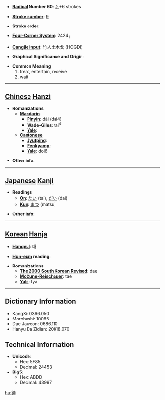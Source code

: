 * '''[[Wiktionary:Chinese radical index| Radical]] Number 60''': [[Wiktionary:Chinese radical index 彳|彳]]+6 strokes

* '''[[Wiktionary:Chinese total strokes index|Stroke number]]''': [[Wiktionary:Chinese total strokes index 9|9]]

* '''Stroke order''': 

* '''[[Wiktionary:Chinese four corner index|Four-Corner System]]''': 2424<sub>1</sub>

* '''[[Wiktionary:Chinese Cangjie index|Cangjie input]]''': 竹人土木戈 (HOGDI)

* '''Graphical Significance and Origin''': 

* '''Common Meaning'''
*#treat, entertain, receive
*# wait


----

== [[Chinese]] [[Hanzi]] ==

* '''Romanizations'''
** '''[[Mandarin]]'''
*** '''[[Pinyin]]''': dài (dai4)
*** '''[[Wade-Giles]]''': tai<sup>4</sup>
*** '''[[Yale]]''': 
** '''[[Cantonese]]'''
*** '''[[Jyutping]]''':
*** '''[[Penkyamp]]''': 
*** '''[[Yale]]''': doi6

* '''Other info''': 

----

== [[Japanese]] [[Kanji]] ==

* '''Readings'''
** '''[[On]]''': [[たい]] (tai), [[だい]] (dai)
** '''[[Kun]]''': [[まつ]] (matsu)

* '''Other info''':  

----

== [[Korean]] [[Hanja]] ==

* '''[[Hangeul]]''': 대

* '''[[Hun-eum]] reading''': 

* '''Romanizations'''
** '''[[The 2000 South Korean Revised Romanization|The 2000 South Korean Revised]]''': dae
** '''[[McCune-Reischauer]]''': tae
** '''[[Yale]]''': tya

----

== Dictionary Information ==

* KangXi: 0366.050
* Morobashi: 10085
* Dae Jaweon: 0686.110
* Hanyu Da Zidian: 20818.070

== Technical Information ==

* '''Unicode''':
** Hex: 5F85
** Decimal: 24453
* '''Big5''':
** Hex: ABDD
** Decimal: 43997

[[hu:待]]